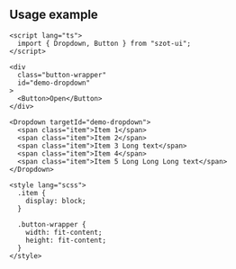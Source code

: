 
<Meta of={DropdownStories} />

<Controls of={DropdownStories.Default} />

## Usage example

```svelte
<script lang="ts">
  import { Dropdown, Button } from "szot-ui";
</script>

<div
  class="button-wrapper"
  id="demo-dropdown"
>
  <Button>Open</Button>
</div>

<Dropdown targetId="demo-dropdown">
  <span class="item">Item 1</span>
  <span class="item">Item 2</span>
  <span class="item">Item 3 Long text</span>
  <span class="item">Item 4</span>
  <span class="item">Item 5 Long Long Long text</span>
</Dropdown>

<style lang="scss">
  .item {
    display: block;
  }

  .button-wrapper {
    width: fit-content;
    height: fit-content;
  }
</style>
```

